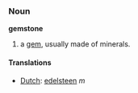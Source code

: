 ===Noun===
'''gemstone'''

#a [[gem]], usually made of minerals.

====Translations====
*[[Dutch]]: [[edelsteen]] ''m''